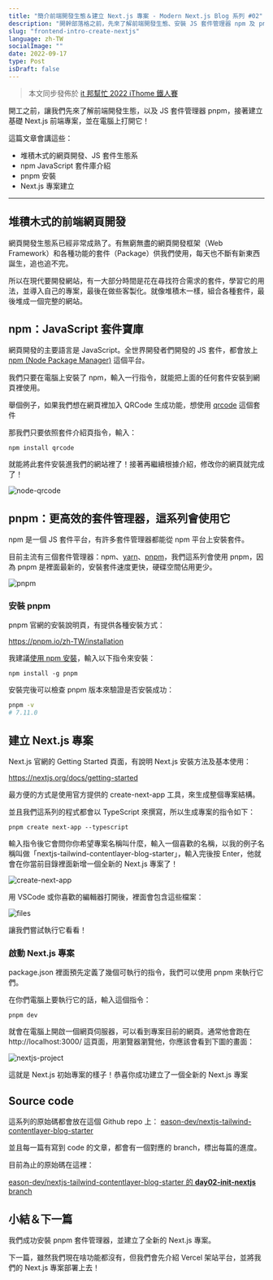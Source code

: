 ```yaml
---
title: "簡介前端開發生態＆建立 Next.js 專案 - Modern Next.js Blog 系列 #02"
description: "開幹部落格之前，先來了解前端開發生態、安裝 JS 套件管理器 npm 及 pnpm，並建立基礎 Next.js 前端專案"
slug: "frontend-intro-create-nextjs"
language: zh-TW
socialImage: ""
date: 2022-09-17
type: Post
isDraft: false
---
```


> 本文同步發佈於 [it 邦幫忙 2022 iThome 鐵人賽](https://ithelp.ithome.com.tw/articles/10292743)

開工之前，讓我們先來了解前端開發生態，以及 JS 套件管理器 pnpm，接著建立基礎 Next.js 前端專案，並在電腦上打開它！

這篇文章會講這些：

- 堆積木式的網頁開發、JS 套件生態系
- npm JavaScript 套件庫介紹
- pnpm 安裝
- Next.js 專案建立

---

## 堆積木式的前端網頁開發

網頁開發生態系已經非常成熟了。有無窮無盡的網頁開發框架（Web Framework）和各種功能的套件（Package）供我們使用，每天也不斷有新東西誕生，追也追不完。

所以在現代要開發網站，有一大部分時間是花在尋找符合需求的套件，學習它的用法，並導入自己的專案，最後在做些客製化。就像堆積木一樣，組合各種套件，最後堆成一個完整的網站。

## npm：JavaScript 套件寶庫

網頁開發的主要語言是 JavaScript。全世界開發者們開發的 JS 套件，都會放上 [npm (Node Package Manager)](https://www.npmjs.com/) 這個平台。

我們只要在電腦上安裝了 npm，輸入一行指令，就能把上面的任何套件安裝到網頁裡使用。

舉個例子，如果我們想在網頁裡加入 QRCode 生成功能，想使用 [qrcode](https://www.npmjs.com/package/qrcode) 這個套件

那我們只要依照套件介紹頁指令，輸入：

```shell
npm install qrcode
```

就能將此套件安裝進我們的網站裡了！接著再繼續根據介紹，修改你的網頁就完成了！

![node-qrcode](https://i.imgur.com/Qfwew7U.jpg)

## pnpm：更高效的套件管理器，這系列會使用它

npm 是一個 JS 套件平台，有許多套件管理器都能從 npm 平台上安裝套件。

目前主流有三個套件管理器：npm、[yarn](https://yarnpkg.com/)、[pnpm](https://pnpm.io/zh-TW/)，我們這系列會使用 pnpm，因為 pnpm 是裡面最新的，安裝套件速度更快，硬碟空間佔用更少。

![pnpm](https://i.imgur.com/Ff418og.jpg)

### 安裝 pnpm

pnpm 官網的安裝說明頁，有提供各種安裝方式：

https://pnpm.io/zh-TW/installation

我建議[使用 npm 安裝](https://pnpm.io/zh-TW/installation#%E4%BD%BF%E7%94%A8-npm-%E5%AE%89%E8%A3%9D)，輸入以下指令來安裝：

```
npm install -g pnpm
```

安裝完後可以檢查 pnpm 版本來驗證是否安裝成功：

```bash
pnpm -v
# 7.11.0
```

## 建立 Next.js 專案

Next.js 官網的 Getting Started 頁面，有說明 Next.js 安裝方法及基本使用：

https://nextjs.org/docs/getting-started

最方便的方式是使用官方提供的 create-next-app 工具，來生成整個專案結構。

並且我們這系列的程式都會以 TypeScript 來撰寫，所以生成專案的指令如下：

```shell
pnpm create next-app --typescript
```

輸入指令後它會問你你希望專案名稱叫什麼，輸入一個喜歡的名稱，以我的例子名稱叫做「nextjs-tailwind-contentlayer-blog-starter」，輸入完後按 Enter，他就會在你當前目錄裡面新增一個全新的 Next.js 專案了！

![create-next-app](https://i.imgur.com/6Bfwz84.png)

用 VSCode 或你喜歡的編輯器打開後，裡面會包含這些檔案：

![files](https://i.imgur.com/RFJ1kAk.jpg)

讓我們嘗試執行它看看！

### 啟動 Next.js 專案

package.json 裡面預先定義了幾個可執行的指令，我們可以使用 pnpm 來執行它們。

在你們電腦上要執行它的話，輸入這個指令：

```shell
pnpm dev
```

就會在電腦上開啟一個網頁伺服器，可以看到專案目前的網頁。通常他會跑在 http://localhost:3000/ 這頁面，用瀏覽器瀏覽他，你應該會看到下圖的畫面：

![nextjs-project](https://i.imgur.com/vTqTtMx.png)

這就是 Next.js 初始專案的樣子！恭喜你成功建立了一個全新的 Next.js 專案

## Source code

這系列的原始碼都會放在這個 Github repo 上：
[eason-dev/nextjs-tailwind-contentlayer-blog-starter](https://github.com/eason-dev/nextjs-tailwind-contentlayer-blog-starter)

並且每一篇有寫到 code 的文章，都會有一個對應的 branch，標出每篇的進度。

目前為止的原始碼在這裡：

[eason-dev/nextjs-tailwind-contentlayer-blog-starter 的 **day02-init-nextjs** branch](https://github.com/eason-dev/nextjs-tailwind-contentlayer-blog-starter/tree/day02-init-nextjs)

## 小結＆下一篇

我們成功安裝 pnpm 套件管理器，並建立了全新的 Next.js 專案。

下一篇，雖然我們現在啥功能都沒有，但我們會先介紹 Vercel 架站平台，並將我們的 Next.js 專案部署上去！
